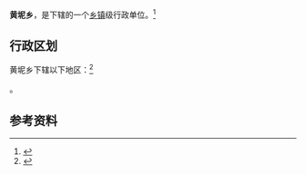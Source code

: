 {{中国乡级行政区|51/05/24/206/000}}

'''黄坭乡'''，是{{PRC admin/fullname|51/05/24/206/000|3}}下辖的一个[[乡镇|乡镇]]级行政单位。<ref>{{PRC admin/ref sgc|{{PRC admin/parent|51/05/24/206/000}}}}</ref>

== 行政区划 ==

黄坭乡下辖以下地区：<ref>{{PRC admin/ref sgc|51/05/24/206/000}}</ref>

{{PRC admin/children|51/05/24/206/000}}。

== 参考资料 ==

{{reflist}}

{{行政区划小作品}}
{{PRC admin/navcat|51/05/24/206/000}}
